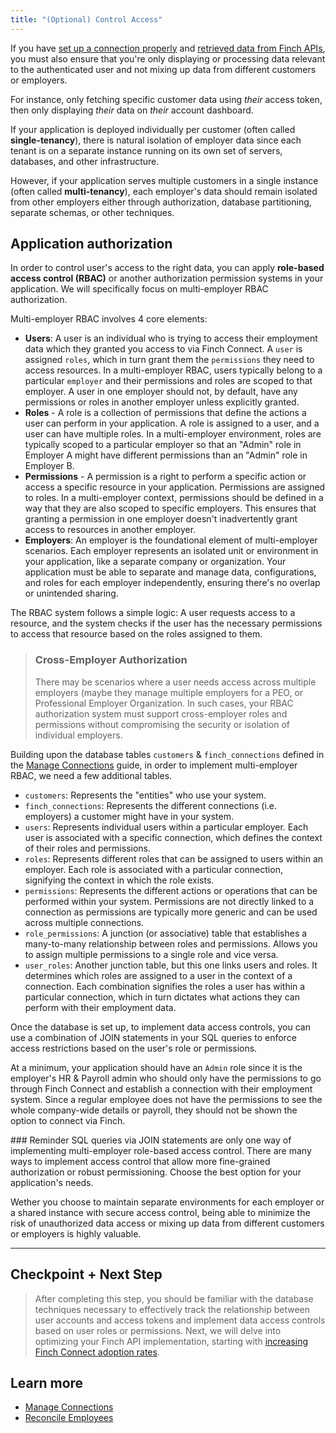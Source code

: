 ```yaml
---
title: "(Optional) Control Access"
---
```


If you have [set up a connection properly](/docs/Implementation-Guide/Secure/Manage-Connections.md) and [retrieved data from Finch APIs](/docs/Implementation-Guide/Communicate/Read-Data.md), you must also ensure that you're only displaying or processing data relevant to the authenticated user and not mixing up data from different customers or employers.

For instance, only fetching specific customer data using *their* access token, then only displaying *their* data on *their* account dashboard.

If your application is deployed individually per customer (often called **single-tenancy**), there is natural isolation of employer data since each tenant is on a separate instance running on its own set of servers, databases, and other infrastructure. 

However, if your application serves multiple customers in a single instance (often called **multi-tenancy**), each employer's data should remain isolated from other employers either through authorization, database partitioning, separate schemas, or other techniques.


## Application authorization

In order to control user's access to the right data, you can apply **role-based access control (RBAC)** or another authorization permission systems in your application. We will specifically focus on multi-employer RBAC authorization.

Multi-employer RBAC involves 4 core elements:

  - **Users**: A user is an individual who is trying to access their employment data which they granted you access to via Finch Connect. A `user` is assigned `roles`, which in turn grant them the `permissions` they need to access resources. In a multi-employer RBAC, users typically belong to a particular `employer` and their permissions and roles are scoped to that employer. A user in one employer should not, by default, have any permissions or roles in another employer unless explicitly granted.
  - **Roles** - A role is a collection of permissions that define the actions a user can perform in your application. A role is assigned to a user, and a user can have multiple roles. In a multi-employer environment, roles are typically scoped to a particular employer so that an "Admin" role in Employer A might have different permissions than an "Admin" role in Employer B.
  - **Permissions** - A permission is a right to perform a specific action or access a specific resource in your application. Permissions are assigned to roles. In a multi-employer context, permissions should be defined in a way that they are also scoped to specific employers. This ensures that granting a permission in one employer doesn't inadvertently grant access to resources in another employer.
  - **Employers**: An employer is the foundational element of multi-employer scenarios. Each employer represents an isolated unit or environment in your application, like a separate company or organization. Your application must be able to separate and manage data, configurations, and roles for each employer independently, ensuring there's no overlap or unintended sharing.

The RBAC system follows a simple logic: A user requests access to a resource, and the system checks if the user has the necessary permissions to access that resource based on the roles assigned to them.

> ### Cross-Employer Authorization
> There may be scenarios where a user needs access across multiple employers (maybe they manage multiple employers for a PEO, or Professional Employer Organization. In such cases, your RBAC authorization system must support cross-employer roles and permissions without compromising the security or isolation of individual employers.

Building upon the database tables `customers` & `finch_connections` defined in the [Manage Connections](/docs/Implementation-Guide/Secure/Manage-Connections.md) guide, in order to implement multi-employer RBAC, we need a few additional tables.

- `customers`: Represents the "entities" who use your system.
- `finch_connections`: Represents the different connections (i.e. employers) a customer might have in your system.
- `users`: Represents individual users within a particular employer. Each user is associated with a specific connection, which defines the context of their roles and permissions.
- `roles`: Represents different roles that can be assigned to users within an employer. Each role is associated with a particular connection, signifying the context in which the role exists.
- `permissions`: Represents the different actions or operations that can be performed within your system. Permissions are not directly linked to a connection as permissions are typically more generic and can be used across multiple connections.
- `role_permissions`: A junction (or associative) table that establishes a many-to-many relationship between roles and permissions. Allows you to assign multiple permissions to a single role and vice versa.
- `user_roles`: Another junction table, but this one links users and roles. It determines which roles are assigned to a user in the context of a connection. Each combination signifies the roles a user has within a particular connection, which in turn dictates what actions they can perform with their employment data.

Once the database is set up, to implement data access controls, you can use a combination of JOIN statements in your SQL queries to enforce access restrictions based on the user's role or permissions. 

At a minimum, your application should have an `Admin` role since it is the employer's HR & Payroll admin who should only have the permissions to go through Finch Connect and establish a connection with their employment system. Since a regular employee does not have the permissions to see the whole company-wide details or payroll, they should not be shown the option to connect via Finch.

<Info>
 ### Reminder
</Info
> SQL queries via JOIN statements are only one way of implementing multi-employer role-based access control. There are many ways to implement access control that allow more fine-grained authorization or robust permissioning. Choose the best option for your application's needs.  

Wether you choose to maintain separate environments for each employer or a shared instance with secure access control, being able to minimize the risk of unauthorized data access or mixing up data from different customers or employers is highly valuable.

---

## Checkpoint + Next Step
<!-- theme: success -->
> After completing this step, you should be familiar with the database techniques necessary to effectively track the relationship between user accounts and access tokens and implement data access controls based on user roles or permissions. Next, we will delve into optimizing your Finch API implementation, starting with [increasing Finch Connect adoption rates](/docs/Implementation-Guide/Optimize/Increase-Finch-Connect-Adoption.md).

## Learn more

- [Manage Connections](docs/Implementation-Guide/Connect/Manage-Connections.md)
- [Reconcile Employees](/docs/Developer-Resources/Reconcile-Employees.md)
